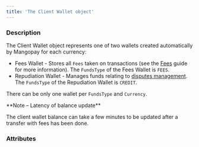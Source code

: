 ```yaml
---
title: 'The Client Wallet object'
---
```


  
### Description
The Client Wallet object represents one of two wallets created automatically by Mangopay for each currency:  
- Fees Wallet - Stores all `Fees` taken on transactions (see the <a href="/guides/fees">Fees</a> guide for more information). The `FundsType` of the Fees Wallet is `FEES`.  
- Repudiation Wallet - Manages funds relating to <a href="/guides/disputes">disputes management</a>. The `FundsType` of the Repudiation Wallet is `CREDIT`.  

There can be only one wallet per `FundsType` and `Currency`.  

<Note>  
**Note – Latency of balance update** 
  
The client wallet balance can take a few minutes to be updated after a transfer with fees has been done.  
</Note>  

### Attributes  

<Balance />  

<Currency20 />  

<FundsType />  

<Id7 />  

<Tag8 />  

<CreationDate2 />
